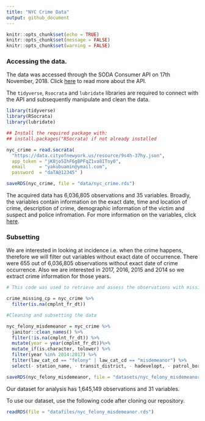 ```yaml
---
title: "NYC Crime Data"
output: github_document
---
```


```r
knitr::opts_chunk$set(echo = TRUE)
knitr::opts_chunk$set(message = FALSE)
knitr::opts_chunk$set(warning = FALSE)
```

### Accessing the data. 

The data was accessed through the SODA Consumer API on 17th November, 2018. Click [here](https://dev.socrata.com/consumers/getting-started.html) to read more about the API. 

The `tidyverse`, `Rsocrata` and `lubridate` libraries are required to connect with the API and subsequently manipulate and clean the data.

```r
library(tidyverse)
library(RSocrata)
library(lubridate)
```

```r
## Install the required package with:
## install.packages("RSocrata) if not already installed

nyc_crime = read.socrata(
  "https://data.cityofnewyork.us/resource/9s4h-37hy.json",
  app_token = "jK8jo5IhF6gBPFqZ1va8ITny0",
  email     = "yakubuamin@ymail.com",
  password  = "daTA@12345" )

saveRDS(nyc_crime, file = "data/nyc_crime.rds")
```

The acquired data has 6,036,805 observations and 35 variables. Broadly, the variables contain information on the exact date, time and location of crime, description of crime, demographic information of the victim and suspect and police infromation. For more information on the variables, click [here](https://data.cityofnewyork.us/Public-Safety/NYPD-Complaint-Data-Historic/qgea-i56i).

### Subsetting 

We are interested in looking at incidence i.e. when the crime happens, therefore we will filter out variables without exact date of occurrence. There were 655 out of 6,036,805 observations without exact date of crime occurrence. Also we are interested in 2017, 2016, 2015 and 2014 so we extract crime information for those years. 

```r
# This code was used to retrieve and assess the observations with missing date of crime occurrence

crime_missing_cp = nyc_crime %>% 
  filter(is.na(cmplnt_fr_dt))

#Cleaning and subsetting the data

nyc_felony_misdemeanor = nyc_crime %>% 
  janitor::clean_names() %>% 
  filter(!is.na(cmplnt_fr_dt)) %>%
  mutate(year = year(cmplnt_fr_dt))%>%
  mutate_if(is.character, tolower) %>% 
  filter(year %in% 2014:2017) %>% 
  filter(law_cat_cd == "felony" | law_cat_cd == "misdemeanor") %>% 
  select(- station_name, - transit_district, - hadevelopt, - patrol_boro, - housing_psa, - juris_desc)

saveRDS(nyc_felony_misdemeanor, file = "datasets/nyc_felony_misdemeanor.rds")

```

Our dataset for analysis has 1,645,149 observations and 31 variables.

To use our dataset, use the following code after cloning our repository. 

```r

readRDS(file = "datafiles/nyc_felony_misdemeanor.rds")
```

